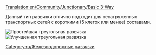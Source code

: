 [[Translation:en/Community/Junctionary/Basic 3-Way]]
{{ru/Меню развязки}}

Данный тип развязки отлично подходит для ненагруженных транспортных сетей с короткими (5 клеток или менее) составами.

[[File:en/3way basic3.png|none|frame|Простейшая треугольная развязка]][[File:ru/3way basic3pbs.png|none|frame|Улучшенная треугольная развязка]]

{{ru/Критерии развязки|Дешевая|0|0|0|1|0|0|1|1|0|0|0||Сломанный состав останавливает движение на всей развязке.|
*Может пропускать только один состав за раз (если использовать [[ru/Manual/Сигналы#Маршрутные сигналы|маршрутные сигналы]], то поезда по непересекающимся путям могут проходить одновременно)
*Будет вызывать очереди.
}}

[[Category:ru/Железнодорожные развязки]]